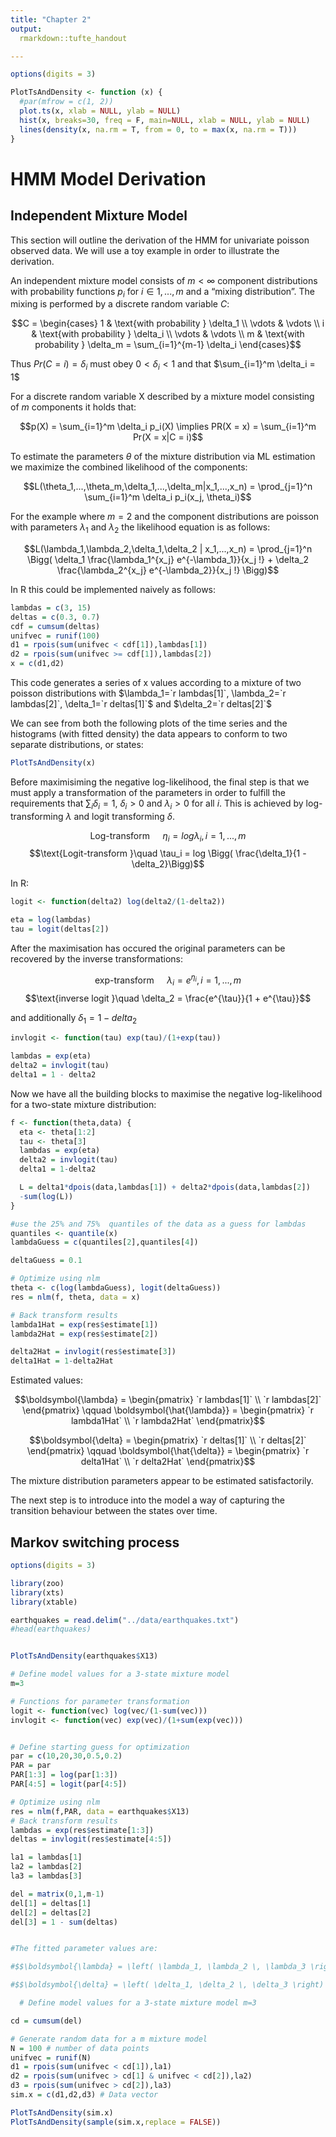 ```yaml
---
title: "Chapter 2"
output: 
  rmarkdown::tufte_handout

---
```

```r
options(digits = 3)

PlotTsAndDensity <- function (x) {
  #par(mfrow = c(1, 2))
  plot.ts(x, xlab = NULL, ylab = NULL)
  hist(x, breaks=30, freq = F, main=NULL, xlab = NULL, ylab = NULL)
  lines(density(x, na.rm = T, from = 0, to = max(x, na.rm = T)))
}
```

# HMM Model Derivation

## Independent Mixture Model

This section will outline the derivation of the HMM for univariate poisson observed data. We will use a toy example in order to illustrate the derivation.

An independent mixture model consists of $m < \infty$ component distributions with probability functions $p_i$ for $i \in {1, ... , m}$ and a “mixing distribution”. The mixing is performed by a discrete random variable $C$:

$$C =
  \begin{cases}
   1        & \text{with probability } \delta_1 \\
   \vdots   & \vdots \\
   i        & \text{with probability } \delta_i \\
   \vdots   & \vdots \\
   m        & \text{with probability } \delta_m = \sum_{i=1}^{m-1} \delta_i
  \end{cases}$$

Thus $Pr(C=i)=\delta_i$ must obey $0 < \delta_i < 1$ and that  $\sum_{i=1}^m \delta_i = 1$

For a discrete random variable X described by a mixture model consisting of $m$ components it holds that:

$$p(X) = \sum_{i=1}^m \delta_i p_i(X) \implies PR(X = x) = \sum_{i=1}^m Pr(X = x|C = i)$$

To estimate the parameters $\theta$ of the mixture distribution via ML estimation we maximize the combined likelihood of the components:

$$L(\theta_1,...,\theta_m,\delta_1,...,\delta_m|x_1,...,x_n) = \prod_{j=1}^n \sum_{i=1}^m \delta_i p_i(x_j, \theta_i)$$

For the example where $m = 2$ and the component distributions are poisson with parameters $\lambda_1$ and $\lambda_2$ the likelihood equation is as follows:

$$L(\lambda_1,\lambda_2,\delta_1,\delta_2 | x_1,...,x_n) = \prod_{j=1}^n \Bigg( \delta_1 \frac{\lambda_1^{x_j} e^{-\lambda_1}}{x_j !} + \delta_2 \frac{\lambda_2^{x_j} e^{-\lambda_2}}{x_j !} \Bigg)$$

In R this could be implemented naively as follows:

```r
lambdas = c(3, 15)
deltas = c(0.3, 0.7)
cdf = cumsum(deltas)
unifvec = runif(100)
d1 = rpois(sum(unifvec < cdf[1]),lambdas[1])
d2 = rpois(sum(unifvec >= cdf[1]),lambdas[2])
x = c(d1,d2) 
```

This code generates a series of x values according to a mixture of two poisson distributions with $\lambda_1=`r lambdas[1]`, \lambda_2=`r lambdas[2]`, \delta_1=`r deltas[1]`$ and $\delta_2=`r deltas[2]`$

We can see from both the following plots of the time series and the histograms (with fitted density) the data appears to conform to two separate distributions, or states:  

```r
PlotTsAndDensity(x)
```

Before maximisiming the negative log-likelihood, the final step is that we must apply a transformation of the parameters in order to fulfill the requirements that $\sum_i \delta_i = 1$, $\delta_i > 0$ and $\lambda_i > 0$ for all $i$. This is achieved by log-transforming $\lambda$ and logit transforming $\delta$.

$$\text{Log-transform }\quad \eta_i = log \lambda_i, i = 1,...,m$$
$$\text{Logit-transform }\quad \tau_i = log \Bigg( \frac{\delta_1}{1 - \delta_2}\Bigg)$$

In R:
```r
logit <- function(delta2) log(delta2/(1-delta2))

eta = log(lambdas)
tau = logit(deltas[2])
```

After the maximisation has occured the original parameters can be recovered by the inverse transformations:

$$\text{exp-transform }\quad \lambda_i = e^{\eta_i}, i = 1,...,m$$
$$\text{inverse logit }\quad \delta_2 = \frac{e^{\tau}}{1 + e^{\tau}}$$

and additionally $\delta_1 = 1 - delta_2$

```r
invlogit <- function(tau) exp(tau)/(1+exp(tau))

lambdas = exp(eta)
delta2 = invlogit(tau)
delta1 = 1 - delta2
```

Now we have all the building blocks to maximise the negative log-likelihood for a two-state mixture distribution:

```r
f <- function(theta,data) {
  eta <- theta[1:2]
  tau <- theta[3]
  lambdas = exp(eta) 
  delta2 = invlogit(tau)
  delta1 = 1-delta2

  L = delta1*dpois(data,lambdas[1]) + delta2*dpois(data,lambdas[2])
  -sum(log(L))
}

#use the 25% and 75%  quantiles of the data as a guess for lambdas
quantiles <- quantile(x)
lambdaGuess = c(quantiles[2],quantiles[4]) 

deltaGuess = 0.1

# Optimize using nlm
theta <- c(log(lambdaGuess), logit(deltaGuess))
res = nlm(f, theta, data = x)

# Back transform results
lambda1Hat = exp(res$estimate[1])
lambda2Hat = exp(res$estimate[2])

delta2Hat = invlogit(res$estimate[3])
delta1Hat = 1-delta2Hat
```

Estimated values:

$$\boldsymbol{\lambda} = 
\begin{pmatrix}
 `r lambdas[1]` \\
 `r lambdas[2]`
\end{pmatrix} \qquad
\boldsymbol{\hat{\lambda}} = 
\begin{pmatrix}
 `r lambda1Hat` \\
 `r lambda2Hat`
\end{pmatrix}$$

$$\boldsymbol{\delta} = 
\begin{pmatrix}
 `r deltas[1]` \\
 `r deltas[2]`
\end{pmatrix} \qquad
\boldsymbol{\hat{\delta}} = 
\begin{pmatrix}
 `r delta1Hat` \\
 `r delta2Hat`
\end{pmatrix}$$

The mixture distribution parameters appear to be estimated satisfactorily.

The next step is to introduce into the model a way of capturing the transition behaviour between the states over time.


## Markov switching process

\begin{figure*}[h]
  \includegraphics{images/hmm-states}
\end{figure*}




```r
options(digits = 3)

library(zoo)
library(xts)
library(xtable)

earthquakes = read.delim("../data/earthquakes.txt")
#head(earthquakes)


PlotTsAndDensity(earthquakes$X13)

# Define model values for a 3-state mixture model 
m=3

# Functions for parameter transformation
logit <- function(vec) log(vec/(1-sum(vec)))
invlogit <- function(vec) exp(vec)/(1+sum(exp(vec)))


# Define starting guess for optimization
par = c(10,20,30,0.5,0.2)
PAR = par
PAR[1:3] = log(par[1:3])
PAR[4:5] = logit(par[4:5])

# Optimize using nlm
res = nlm(f,PAR, data = earthquakes$X13)
# Back transform results
lambdas = exp(res$estimate[1:3])
deltas = invlogit(res$estimate[4:5])

la1 = lambdas[1]
la2 = lambdas[2]
la3 = lambdas[3]

del = matrix(0,1,m-1)
del[1] = deltas[1]
del[2] = deltas[2]
del[3] = 1 - sum(deltas)


#The fitted parameter values are:

#$$\boldsymbol{\lambda} = \left( \lambda_1, \lambda_2 \, \lambda_3 \right) = \left( `r la1`, `r la2`, `r la3` \right)$$

#$$\boldsymbol{\delta} = \left( \delta_1, \delta_2 \, \delta_3 \right) = \left( `r del[1]`, `r del[2]`, `r del[3]` \right)$$

  # Define model values for a 3-state mixture model m=3

cd = cumsum(del)

# Generate random data for a m mixture model
N = 100 # number of data points
unifvec = runif(N)
d1 = rpois(sum(unifvec < cd[1]),la1)
d2 = rpois(sum(unifvec > cd[1] & unifvec < cd[2]),la2)
d3 = rpois(sum(unifvec > cd[2]),la3)
sim.x = c(d1,d2,d3) # Data vector

PlotTsAndDensity(sim.x)
PlotTsAndDensity(sample(sim.x,replace = FALSE))
```

